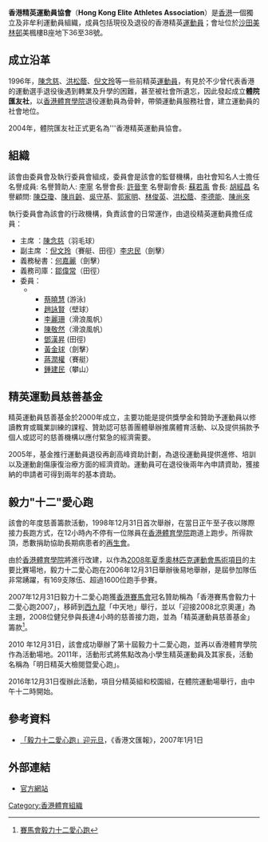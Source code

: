 {{Infobox_Company
|company_name_en  = Hong Kong Elite Athletes Association
|company_name     = 香港精英運動員協會
|company_logo     = [[File:HKEAA_org.jpg|200px]]
|foundation       = 1996年
|location         = {{HK}}[[沙田_(香港)|沙田]]
|key_people       = 主席 [[陳念慈|陳念慈]]
|industry         = 
|products         = 
|homepage         = http://www.hkelite.org
}}
'''香港精英運動員協會'''（'''Hong Kong Elite Athletes Association'''）是[[香港|香港]]一個獨立及非牟利運動員組織，成員包括現役及退役的香港精英[[運動員|運動員]]；會址位於[[沙田_(香港)|沙田]][[美林邨|美林邨]]美楓樓B座地下36至38號。

==成立沿革==
1996年，[[陳念慈|陳念慈]]、[[洪松蔭|洪松蔭]]、[[倪文玲|倪文玲]]等一些前精英[[運動員|運動員]]，有見於不少曾代表香港的運動選手退役後遇到轉業及升學的困難，甚至被社會所遺忘，因此發起成立'''體院匯友社'''，以[[香港體育學院|香港體育學院]]退役運動員為骨幹，帶領運動員服務社會，建立運動員的社會地位。

2004年，體院匯友社正式更名為'''香港精英運動員協會。

==組織==
該會由委員會及執行委員會組成，委員會是該會的監督機構，由社會知名人士擔任名譽成員:
名譽贊助人: [[李寧|李寧]]
名譽會長:   [[許晉奎|許晉奎]]
名譽副會長:   [[蘇若禹|蘇若禹]]
會長:      [[胡經昌|胡經昌]]
名譽顧問:   [[陳亞瓊|陳亞瓊]]、[[陳肖齡|陳肖齡]]、[[吳守基|吳守基]]、[[郭家明|郭家明]]、[[林俊英|林俊英]]、[[洪松蔭|洪松蔭]]、[[李德能|李德能]]、[[陳尚來|陳尚來]]

執行委員會為該會的行政機構，負責該會的日常運作，由退役精英運動員擔任成員：
* 主席    ：[[陳念慈|陳念慈]]（羽毛球）
* 副主席  ：[[倪文玲|倪文玲]]（賽艇、田徑）[[李忠民|李忠民]]（劍擊）
* 義務秘書：[[何嘉麗|何嘉麗]]（劍擊）
* 義務司庫：[[鄒偉常|鄒偉常]]（田徑）
* 委員：
***[[蔡曉慧|蔡曉慧]] (游泳)
***[[趙詠賢|趙詠賢]]（壁球）
***[[李麗珊|李麗珊]]（滑浪風帆）
***[[陳敬然|陳敬然]]（滑浪風帆）
***[[鄧漢昇|鄧漢昇]] (田徑)
***[[黃金球|黃金球]]（劍擊）
***[[蔣潤權|蔣潤權]]（賽艇）
***[[鍾建民|鍾建民]]（攀山）

==精英運動員慈善基金==
精英運動員慈善基金於2000年成立，主要功能是提供獎學金和贊助予運動員以修讀教育或職業訓練的課程、贊助認可慈善團體舉辦推廣體育活動、以及提供捐款予個人或認可的慈善機構以應付緊急的經濟需要。

2005年，基金推行運動員退役再創高峰資助計劃，為退役運動員提供進修、培訓以及運動創傷康復治療方面的經濟資助。運動員可在退役後兩年內申請資助，獲接納的申請者可得到兩年的基本資助。

==毅力"十二"愛心跑==
該會的年度慈善籌款活動，1998年12月31日首次舉辦，在當日正午至子夜以隊際接力長跑方式，在12小時內不停有一位隊員在[[香港體育學院|香港體育學院]]跑道上跑步。所得款頂，悉數捐助協助長期病患者的[[再生會|再生會]]。

由於[[香港體育學院|香港體育學院]]將進行改建，以作為[[2008年夏季奧林匹克運動會馬術項目|2008年夏季奧林匹克運動會馬術項目]]的主要比賽場地，毅力十二愛心跑在2006年12月31日舉辦後易地舉辦，是屆參加隊伍非常踴躍，有169支隊伍、超過1600位跑手參賽。

2007年12月31日毅力十二愛心跑獲[[香港賽馬會|香港賽馬會]]冠名贊助稱為「香港賽馬會毅力十二愛心跑2007」，移師到[[西九龍|西九龍]]「中天地」舉行，並以「迎接2008北京奧運」為主題，2008位健兒參與長達4小時的慈善接力跑，並為「精英運動員慈善基金」籌款<ref>[http://www.hkelite.org/newweb/download/Run/press_release_2008.doc 賽馬會毅力十二愛心跑]{{dead link|date=2018年2月 |bot=InternetArchiveBot |fix-attempted=yes }}</ref>。

2010 年12月31日，該會成功舉辦了第十屆毅力十二愛心跑，並再以香港體育學院作為活動場地。2011年，活動形式將焦點改為小學生精英運動員及其家長，活動名稱為「明日精英大檢閱暨愛心跑」。

2016年12月31日復辦此活動，項目分精英組和校園組，在體院運動場舉行，由中午十二時開始。

==參考資料==

{{reflist}}
* [https://web.archive.org/web/20070312083455/http://www.wenweipo.com/news.phtml?news_id=SP0701010001&cat=010SP 「毅力十二愛心跑」迎元旦]，《香港文匯報》，2007年1月1日

==外部連結==
* [http://www.hkelite.org 官方網站]
{{香港體育教育}}
[[Category:香港體育組織|Category:香港體育組織]]